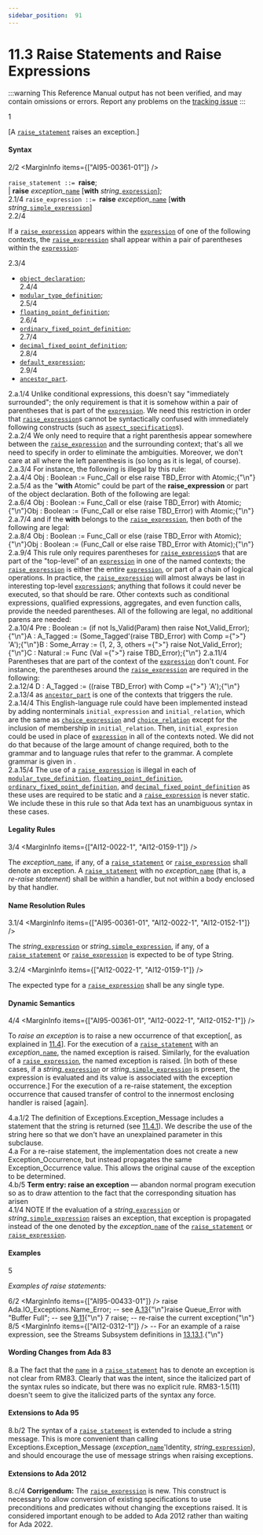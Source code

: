 ```yaml
---
sidebar_position:  91
---
```


# 11.3 Raise Statements and Raise Expressions

:::warning
This Reference Manual output has not been verified,
and may contain omissions or errors.
Report any problems on the [tracking issue](https://github.com/ada-lang-io/ada-lang-io/issues/20)
:::


<MarginText>1</MarginText>
<p>[A <code><a href="../AA-11/AA-11.3#S0308">raise_statement</a></code> raises an exception.] <br /></p>


#### Syntax

<MarginText>2/2</MarginText>
<MarginInfo items={["AI95-00361-01"]} />

<CodeBlock>
<code>raise_statement</code><a id="S0308"></a><code> ::= </code><strong>raise</strong>;<br />      | <strong>raise</strong> <em>exception_</em><code><a href="../AA-4/AA-4.1#S0091">name</a></code> [<strong>with</strong> <em>string_</em><code><a href="../AA-4/AA-4.4#S0132">expression</a></code>];<br />

</CodeBlock>
<MarginText>2.1/4</MarginText>
<MarginInfo items={["AI12-0022-1", "AI12-0152-1"]} />

<CodeBlock>
<code>raise_expression</code><a id="S0309"></a><code> ::= </code><strong>raise</strong> <em>exception_</em><code><a href="../AA-4/AA-4.1#S0091">name</a></code> [<strong>with</strong> <em>string_</em><code><a href="../AA-4/AA-4.4#S0138">simple_expression</a></code>]<br />

</CodeBlock>
<MarginText>2.2/4</MarginText>
<MarginInfo items={["AI12-0152-1"]} />
<p>If a <code><a href="../AA-11/AA-11.3#S0309">raise_expression</a></code> appears within the <code><a href="../AA-4/AA-4.4#S0132">expression</a></code> of one of the following contexts, the <code><a href="../AA-11/AA-11.3#S0309">raise_expression</a></code> shall appear within a pair of parentheses within the <code><a href="../AA-4/AA-4.4#S0132">expression</a></code>: <br /></p>

<MarginText>2.3/4</MarginText>
<ul>
<li><code><a href="../AA-3/AA-3.3#S0032">object_declaration</a></code>;<br /></li>
<MarginText>2.4/4</MarginText>
<li><code><a href="../AA-3/AA-3.5#S0043">modular_type_definition</a></code>;<br /></li>
<MarginText>2.5/4</MarginText>
<li><code><a href="../AA-3/AA-3.5#S0045">floating_point_definition</a></code>;<br /></li>
<MarginText>2.6/4</MarginText>
<li><code><a href="../AA-3/AA-3.5#S0048">ordinary_fixed_point_definition</a></code>;<br /></li>
<MarginText>2.7/4</MarginText>
<li><code><a href="../AA-3/AA-3.5#S0049">decimal_fixed_point_definition</a></code>;<br /></li>
<MarginText>2.8/4</MarginText>
<li><code><a href="../AA-3/AA-3.7#S0063">default_expression</a></code>;<br /></li>
<MarginText>2.9/4</MarginText>
<li><code><a href="../AA-4/AA-4.3#S0112">ancestor_part</a></code>. <br /></li>
</ul>
<AnnotatedOnly>
<MarginText>2.a.1/4</MarginText>
<Admonition type="aarm" aarm="reason">
<strong></strong>Unlike conditional expressions, this doesn't say "immediately surrounded"; the only requirement is that it is somehow within a pair of parentheses that is part of the <code><a href="../AA-4/AA-4.4#S0132">expression</a></code>. We need this restriction in order that <code><a href="../AA-11/AA-11.3#S0309">raise_expression</a></code>s cannot be syntactically confused with immediately following constructs (such as <code><a href="../AA-13/AA-13.1#S0346">aspect_specification</a></code>s). <br /></Admonition>
</AnnotatedOnly>

<AnnotatedOnly>
<MarginText>2.a.2/4</MarginText>
<Admonition type="aarm" aarm="discussion">
<strong></strong>We only need to require that a right parenthesis appear somewhere between the <code><a href="../AA-11/AA-11.3#S0309">raise_expression</a></code> and the surrounding context; that's all we need to specify in order to eliminate the ambiguities. Moreover, we don't care at all where the left parenthesis is (so long as it is legal, of course).<br /></Admonition>
</AnnotatedOnly>

<AnnotatedOnly>
<MarginText>2.a.3/4</MarginText>
<Admonition type="aarm" aarm="note">
For instance, the following is illegal by this rule: <br /></Admonition>
</AnnotatedOnly>

<AnnotatedOnly>
<MarginText>2.a.4/4</MarginText>
<CodeBlock language="ada">
Obj : Boolean := Func_Call or else raise TBD_Error with Atomic;{"\n"}

</CodeBlock>
</AnnotatedOnly>
<AnnotatedOnly>
<MarginText>2.a.5/4</MarginText>
<Admonition type="aarm" aarm="note">
as the "<strong>with</strong> Atomic" could be part of the <strong>raise_expression</strong> or part of the object declaration. Both of the following are legal: <br /></Admonition>
</AnnotatedOnly>

<AnnotatedOnly>
<MarginText>2.a.6/4</MarginText>
<CodeBlock language="ada">
Obj : Boolean := Func_Call or else (raise TBD_Error) with Atomic;{"\n"}Obj : Boolean := (Func_Call or else raise TBD_Error) with Atomic;{"\n"}

</CodeBlock>
</AnnotatedOnly>
<AnnotatedOnly>
<MarginText>2.a.7/4</MarginText>
<Admonition type="aarm" aarm="note">
and if the <strong>with</strong> belongs to the <code><a href="../AA-11/AA-11.3#S0309">raise_expression</a></code>, then both of the following are legal: <br /></Admonition>
</AnnotatedOnly>

<AnnotatedOnly>
<MarginText>2.a.8/4</MarginText>
<CodeBlock language="ada">
Obj : Boolean := Func_Call or else (raise TBD_Error with Atomic);{"\n"}Obj : Boolean := (Func_Call or else raise TBD_Error with Atomic);{"\n"}

</CodeBlock>
</AnnotatedOnly>
<AnnotatedOnly>
<MarginText>2.a.9/4</MarginText>
<Admonition type="aarm" aarm="note">
This rule only requires parentheses for <code><a href="../AA-11/AA-11.3#S0309">raise_expression</a></code>s that are part of the "top-level" of an <code><a href="../AA-4/AA-4.4#S0132">expression</a></code> in one of the named contexts; the <code><a href="../AA-11/AA-11.3#S0309">raise_expression</a></code> is either the entire <code><a href="../AA-4/AA-4.4#S0132">expression</a></code>, or part of a chain of logical operations. In practice, the <code><a href="../AA-11/AA-11.3#S0309">raise_expression</a></code> will almost always be last in interesting top-level <code><a href="../AA-4/AA-4.4#S0132">expression</a></code>s; anything that follows it could never be executed, so that should be rare. Other contexts such as conditional expressions, qualified expressions, aggregates, and even function calls, provide the needed parentheses. All of the following are legal, no additional parens are needed: <br /></Admonition>
</AnnotatedOnly>

<AnnotatedOnly>
<MarginText>2.a.10/4</MarginText>
<CodeBlock language="ada">
Pre : Boolean  := (if not Is_Valid(Param) then raise Not_Valid_Error);{"\n"}A : A_Tagged   := (Some_Tagged'(raise TBD_Error) with Comp ={">"} 'A');{"\n"}B : Some_Array := (1, 2, 3, others ={">"} raise Not_Valid_Error);{"\n"}C : Natural    := Func (Val ={">"} raise TBD_Error);{"\n"}

</CodeBlock>
</AnnotatedOnly>
<AnnotatedOnly>
<MarginText>2.a.11/4</MarginText>
<Admonition type="aarm" aarm="note">
Parentheses that are part of the context of the <code><a href="../AA-4/AA-4.4#S0132">expression</a></code> don't count. For instance, the parentheses around the <code><a href="../AA-11/AA-11.3#S0309">raise_expression</a></code> are required in the following: <br /></Admonition>
</AnnotatedOnly>

<AnnotatedOnly>
<MarginText>2.a.12/4</MarginText>
<CodeBlock language="ada">
D : A_Tagged   := ((raise TBD_Error) with Comp ={">"} 'A');{"\n"}

</CodeBlock>
</AnnotatedOnly>
<AnnotatedOnly>
<MarginText>2.a.13/4</MarginText>
<Admonition type="aarm" aarm="note">
as <code><a href="../AA-4/AA-4.3#S0112">ancestor_part</a></code> is one of the contexts that triggers the rule.<br /></Admonition>
</AnnotatedOnly>

<AnnotatedOnly>
<MarginText>2.a.14/4</MarginText>
<MarginInfo items={["AI12-0152-1"]} />
<Admonition type="aarm" aarm="note">
This English-language rule could have been implemented instead by adding nonterminals <code>initial_expression</code> and <code>initial_relation</code>, which are the same as <code><a href="../AA-4/AA-4.4#S0133">choice_expression</a></code> and <code><a href="../AA-4/AA-4.4#S0134">choice_relation</a></code> except for the inclusion of membership in <code>initial_relation</code>. Then, <code>initial_expresion</code> could be used in place of <code><a href="../AA-4/AA-4.4#S0132">expression</a></code> in all of the contexts noted. We did not do that because of the large amount of change required, both to the grammar and to language rules that refer to the grammar. A complete grammar is given in .<br /></Admonition>
</AnnotatedOnly>

<AnnotatedOnly>
<MarginText>2.a.15/4</MarginText>
<Admonition type="aarm" aarm="note">
The use of a <code><a href="../AA-11/AA-11.3#S0309">raise_expression</a></code> is illegal in each of <code><a href="../AA-3/AA-3.5#S0043">modular_type_definition</a></code>, <code><a href="../AA-3/AA-3.5#S0045">floating_point_definition</a></code>, <code><a href="../AA-3/AA-3.5#S0048">ordinary_fixed_point_definition</a></code>, and <code><a href="../AA-3/AA-3.5#S0049">decimal_fixed_point_definition</a></code> as these uses are required to be static and a <code><a href="../AA-11/AA-11.3#S0309">raise_expression</a></code> is never static. We include these in this rule so that Ada text has an unambiguous syntax in these cases. <br /></Admonition>
</AnnotatedOnly>


#### Legality Rules

<MarginText>3/4</MarginText>
<MarginInfo items={["AI12-0022-1", "AI12-0159-1"]} />
<p>The <em>exception_</em><code><a href="../AA-4/AA-4.1#S0091">name</a></code>, if any, of a <code><a href="../AA-11/AA-11.3#S0308">raise_statement</a></code> or <code><a href="../AA-11/AA-11.3#S0309">raise_expression</a></code> shall denote an exception. A <code><a href="../AA-11/AA-11.3#S0308">raise_statement</a></code> with no <em>exception_</em><code><a href="../AA-4/AA-4.1#S0091">name</a></code> (that is, a <em>re-raise statement</em>) shall be within a handler, but not within a body enclosed by that handler. <br /></p>


#### Name Resolution Rules

<MarginText>3.1/4</MarginText>
<MarginInfo items={["AI95-00361-01", "AI12-0022-1", "AI12-0152-1"]} />
<p>The <em>string_</em><code><a href="../AA-4/AA-4.4#S0132">expression</a></code> or <em>string_</em><code><a href="../AA-4/AA-4.4#S0138">simple_expression</a></code>, if any, of a <code><a href="../AA-11/AA-11.3#S0308">raise_statement</a></code> or <code><a href="../AA-11/AA-11.3#S0309">raise_expression</a></code> is expected to be of type String.<br /></p>

<MarginText>3.2/4</MarginText>
<MarginInfo items={["AI12-0022-1", "AI12-0159-1"]} />
<p>The expected type for a <code><a href="../AA-11/AA-11.3#S0309">raise_expression</a></code> shall be any single type. <br /></p>


#### Dynamic Semantics

<MarginText>4/4</MarginText>
<MarginInfo items={["AI95-00361-01", "AI12-0022-1", "AI12-0152-1"]} />
<p>To <em>raise an exception</em> is to raise a new occurrence of that exception[, as explained in <a href="../AA-11/AA-11.4">11.4</a>]. For the execution of a <code><a href="../AA-11/AA-11.3#S0308">raise_statement</a></code> with an <em>exception_</em><code><a href="../AA-4/AA-4.1#S0091">name</a></code>, the named exception is raised. Similarly, for the evaluation of a <code><a href="../AA-11/AA-11.3#S0309">raise_expression</a></code>, the named exception is raised. [In both of these cases, if a <em>string_</em><code><a href="../AA-4/AA-4.4#S0132">expression</a></code> or <em>string_</em><code><a href="../AA-4/AA-4.4#S0138">simple_expression</a></code> is present, the expression is evaluated and its value is associated with the exception occurrence.] For the execution of a re-raise statement, the exception occurrence that caused transfer of control to the innermost enclosing handler is raised [again]. <br /></p>

<AnnotatedOnly>
<MarginText>4.a.1/2</MarginText>
<MarginInfo items={["AI95-00361-01"]} />
<Admonition type="aarm" aarm="proof">
<strong></strong>The definition of Exceptions.Exception_Message includes a statement that the string is returned (see <a href="../AA-11/AA-11.4#Subclause_11.4.1">11.4.1</a>). We describe the use of the string here so that we don't have an unexplained parameter in this subclause. <br /></Admonition>
</AnnotatedOnly>

<AnnotatedOnly>
<MarginText>4.a</MarginText>
<Admonition type="aarm" aarm="implementation-note">
<strong></strong>For a re-raise statement, the implementation does not create a new Exception_Occurrence, but instead propagates the same Exception_Occurrence value. This allows the original cause of the exception to be determined. <br /></Admonition>
</AnnotatedOnly>

<AnnotatedOnly>
<MarginText>4.b/5</MarginText>
<Admonition type="aarm" aarm="note">
<strong>Term entry: </strong><strong>raise an exception</strong> &mdash; abandon normal program execution so as to draw attention to the fact that the corresponding situation has arisen<br /></Admonition>
</AnnotatedOnly>

<AnnotatedOnly>
<MarginText>4.1/4</MarginText>
<MarginInfo items={["AI12-0062-1", "AI12-0152-1", "AI12-0159-1"]} />
<Admonition type="aarm" aarm="note">
NOTE   If the evaluation of a <em>string_</em><code><a href="../AA-4/AA-4.4#S0132">expression</a></code> or <em>string_</em><code><a href="../AA-4/AA-4.4#S0138">simple_expression</a></code> raises an exception, that exception is propagated instead of the one denoted by the <em>exception_</em><code><a href="../AA-4/AA-4.1#S0091">name</a></code> of the <code><a href="../AA-11/AA-11.3#S0308">raise_statement</a></code> or <code><a href="../AA-11/AA-11.3#S0309">raise_expression</a></code>. <br /></Admonition>
</AnnotatedOnly>


#### Examples

<MarginText>5</MarginText>
<p><em>Examples of raise statements:</em> <br /></p>

<MarginText>6/2</MarginText>
<MarginInfo items={["AI95-00433-01"]} />
<CodeBlock language="ada">
raise Ada.IO_Exceptions.Name_Error;   -- see <a href="../AA-A/AA-A.13">A.13</a>{"\n"}raise Queue_Error with "Buffer Full"; -- see <a href="../AA-9/AA-9.11">9.11</a>{"\n"}
<MarginText>7</MarginText>
raise;                                -- re-raise the current exception{"\n"}
<MarginText>8/5</MarginText>
<MarginInfo items={["AI12-0312-1"]} />
-- For an example of a raise expression, see the Streams Subsystem definitions in <a href="../AA-13/AA-13.13#Subclause_13.13.1">13.13.1</a>.{"\n"}

</CodeBlock>
<AnnotatedOnly>

#### Wording Changes from Ada 83

</AnnotatedOnly>
<AnnotatedOnly>
<MarginText>8.a</MarginText>
<Admonition type="aarm" aarm="note">
The fact that the <code><a href="../AA-4/AA-4.1#S0091">name</a></code> in a <code><a href="../AA-11/AA-11.3#S0308">raise_statement</a></code> has to denote an exception is not clear from RM83. Clearly that was the intent, since the italicized part of the syntax rules so indicate, but there was no explicit rule. RM83-1.5(11) doesn't seem to give the italicized parts of the syntax any force. <br /></Admonition>
</AnnotatedOnly>

<AnnotatedOnly>

#### Extensions to Ada 95

</AnnotatedOnly>
<AnnotatedOnly>
<MarginText>8.b/2</MarginText>
<MarginInfo items={["AI95-00361-01"]} />
<Admonition type="aarm" aarm="note">
The syntax of a <code><a href="../AA-11/AA-11.3#S0308">raise_statement</a></code> is extended to include a string message. This is more convenient than calling Exceptions.Exception_Message (<em>exception_</em><code><a href="../AA-4/AA-4.1#S0091">name</a></code>'Identity, <em>string_</em><code><a href="../AA-4/AA-4.4#S0132">expression</a></code>), and should encourage the use of message strings when raising exceptions. <br /></Admonition>
</AnnotatedOnly>

<AnnotatedOnly>

#### Extensions to Ada 2012

</AnnotatedOnly>
<AnnotatedOnly>
<MarginText>8.c/4</MarginText>
<MarginInfo items={["AI12-0022-1", "AI12-0152-1", "AI12-0159-1"]} />
<Admonition type="aarm" aarm="note">
<strong>Corrigendum:</strong> The <code><a href="../AA-11/AA-11.3#S0309">raise_expression</a></code> is new. This construct is necessary to allow conversion of existing specifications to use preconditions and predicates without changing the exceptions raised. It is considered important enough to be added to Ada 2012 rather than waiting for Ada 2022. <br /></Admonition>
</AnnotatedOnly>

